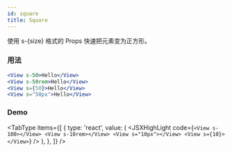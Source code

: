 ```yaml
---
id: square
title: Square
---
```



使用 s-{size} 格式的 Props 快速把元素变为正方形。

### 用法

```jsx
<View s-50>Hello</View>
<View s-50rem>Hello</View>
<View s={50}>Hello</View>
<View s="50px">Hello</View>
```

### Demo

<Square />

<TabType
  items={[
    {
      type: 'react',
      value: (
        <JSXHighLight
          code={`
<View s-100></View>
<View s-10rem></View>
<View s="10px"></View>
<View s={10}></View>
`}
        />
      ),
    },
  ]}
/>
